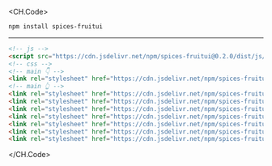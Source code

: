 <CH.Code>
  
  ```bash cmd.bash
  npm install spices-fruitui
  ```

  ---

  ```html cdn.html
  <!-- js -->
  <script src="https://cdn.jsdelivr.net/npm/spices-fruitui@0.2.0/dist/js/fruitui.html.min.js"></script>
  <!-- css -->
  <!-- main 👇 -->
  <link rel="stylesheet" href="https://cdn.jsdelivr.net/npm/spices-fruitui@0.2.0/dist/css/fruitUI.min.css">
  <!-- main 👆 -->
  <link rel="stylesheet" href="https://cdn.jsdelivr.net/npm/spices-fruitui@0.2.0/dist/css/base_components.min.css">
  <link rel="stylesheet" href="https://cdn.jsdelivr.net/npm/spices-fruitui@0.2.0/dist/css/other_components.min.css">
  <link rel="stylesheet" href="https://cdn.jsdelivr.net/npm/spices-fruitui@0.2.0/dist/css/awesome_components.min.css">
  <link rel="stylesheet" href="https://cdn.jsdelivr.net/npm/spices-fruitui@0.2.0/dist/css/flex.min.css">
  <link rel="stylesheet" href="https://cdn.jsdelivr.net/npm/spices-fruitui@0.2.0/dist/css/grid.min.css">
  <link rel="stylesheet" href="https://cdn.jsdelivr.net/npm/spices-fruitui@0.2.0/dist/css/pct.min.css">
  <link rel="stylesheet" href="https://cdn.jsdelivr.net/npm/spices-fruitui@0.2.0/dist/css/utilities.min.css">
  ```
</CH.Code>
